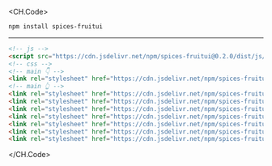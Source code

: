 <CH.Code>
  
  ```bash cmd.bash
  npm install spices-fruitui
  ```

  ---

  ```html cdn.html
  <!-- js -->
  <script src="https://cdn.jsdelivr.net/npm/spices-fruitui@0.2.0/dist/js/fruitui.html.min.js"></script>
  <!-- css -->
  <!-- main 👇 -->
  <link rel="stylesheet" href="https://cdn.jsdelivr.net/npm/spices-fruitui@0.2.0/dist/css/fruitUI.min.css">
  <!-- main 👆 -->
  <link rel="stylesheet" href="https://cdn.jsdelivr.net/npm/spices-fruitui@0.2.0/dist/css/base_components.min.css">
  <link rel="stylesheet" href="https://cdn.jsdelivr.net/npm/spices-fruitui@0.2.0/dist/css/other_components.min.css">
  <link rel="stylesheet" href="https://cdn.jsdelivr.net/npm/spices-fruitui@0.2.0/dist/css/awesome_components.min.css">
  <link rel="stylesheet" href="https://cdn.jsdelivr.net/npm/spices-fruitui@0.2.0/dist/css/flex.min.css">
  <link rel="stylesheet" href="https://cdn.jsdelivr.net/npm/spices-fruitui@0.2.0/dist/css/grid.min.css">
  <link rel="stylesheet" href="https://cdn.jsdelivr.net/npm/spices-fruitui@0.2.0/dist/css/pct.min.css">
  <link rel="stylesheet" href="https://cdn.jsdelivr.net/npm/spices-fruitui@0.2.0/dist/css/utilities.min.css">
  ```
</CH.Code>
